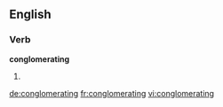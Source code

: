 
==English==

===Verb===
'''conglomerating'''

# {{present participle of|conglomerate}}

[[de:conglomerating]]
[[fr:conglomerating]]
[[vi:conglomerating]]